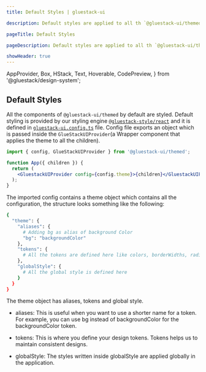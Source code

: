```yaml
---
title: Default Styles | gluestack-ui

description: Default styles are applied to all th `@gluestack-ui/themed` components. In this guide we will learn how are default styles applied.

pageTitle: Default Styles

pageDescription: Default styles are applied to all th `@gluestack-ui/themed` components. In this guide we will learn how are default styles applied.

showHeader: true
---
```



  AppProvider,
  Box,
  HStack,
  Text,
  Hoverable,
  CodePreview,
} from '@gluestack/design-system';

<Meta title="Customize and Style/Default Styles" />

## Default Styles

All the components of `@gluestack-ui/themed` by default are styled. Default styling is provided by our styling engine [`@gluestack-style/react`](https://style.gluestack.io/docs/overview/introduction) and it is defined in [`gluestack-ui.config.ts`](https://github.com/gluestack/gluestack-ui/blob/main/example/storybook/src/gluestack-ui.config.ts) file. Config file exports an object which is passed inside the `GlueStackUIProvider`(a Wrapper component that applies the theme to all the children).

```jsx
import { config, GlueStackUIProvider } from '@gluestack-ui/themed';

function App({ children }) {
  return (
    <GluestackUIProvider config={config.theme}>{children}</GluestackUIProvider>
  );
}
```

The imported config contains a theme object which contains all the configuration, the structure looks something like the following:

```bash
{
  "theme": {
    "aliases": {
      # Adding bg as alias of background Color
      "bg": "backgroundColor"
    },
    "tokens": {
      # All the tokens are defined here like colors, borderWidths, radii, breakpoints, mediaQueries ....
    },
    "globalStyle": {
      # All the global style is defined here
    }
  }
}
```

The theme object has aliases, tokens and global style.

- aliases: This is useful when you want to use a shorter name for a token. For example, you can use bg instead of backgroundColor for the backgroundColor token.

- tokens: This is where you define your design tokens. Tokens helps us to maintain consistent designs.

- globalStyle: The styles written inside globalStyle are applied globally in the application.
